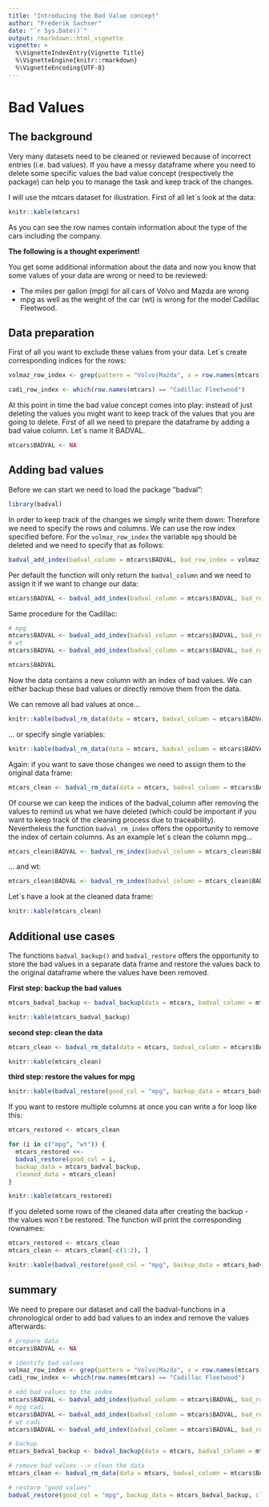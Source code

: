 ```yaml
---
title: "Introducing the Bad Value concept"
author: "Frederik Sachser"
date: "`r Sys.Date()`"
output: rmarkdown::html_vignette
vignette: >
  %\VignetteIndexEntry{Vignette Title}
  %\VignetteEngine{knitr::rmarkdown}
  %\VignetteEncoding{UTF-8}
---
```


# Bad Values

## The background
Very many datasets need to be cleaned or reviewed because of incorrect entries (i.e. bad values). If you have a messy dataframe where you need to delete some specific values the bad value concept (respectively the package) can help you to manage the task and keep track of the changes.

I will use the mtcars dataset for illustration. First of all let´s look at the data:

```r
knitr::kable(mtcars)
```

As you can see the row names contain information about the type of the cars including the company. 

**The following is a thought experiment!**

You get some additional information about the data and now you know that some values of your data are wrong or need to be reviewed: 

- The miles per gallon (mpg) for all cars of Volvo and Mazda are wrong
- mpg as well as the weight of the car (wt) is wrong for the model Cadillac Fleetwood.

## Data preparation

First of all you want to exclude these values from your data. Let´s create corresponding indices for the rows:

```r
volmaz_row_index <- grep(pattern = "Volvo|Mazda", x = row.names(mtcars))

cadi_row_index <- which(row.names(mtcars) == "Cadillac Fleetwood")
```

At this point in time the bad value concept comes into play: instead of just deleting the values you might want to keep track of the values that you are going to delete. First of all we need to prepare the dataframe by adding a bad value column. Let´s name it BADVAL.

```r
mtcars$BADVAL <- NA
```

## Adding bad values

Before we can start we need to load the package "badval":

```r
library(badval)
```

In order to keep track of the changes we simply write them down: Therefore we need to specify the rows and columns. We can use the row index specified before. For the `volmaz_row_index` the variable `mpg` should be deleted and we need to specify that as follows:

```r
badval_add_index(badval_column = mtcars$BADVAL, bad_row_index = volmaz_row_index, bad_col_name = "mpg")
```

Per default the function will only return the `badval_column` and we need to assign it if we want to change our data:

```r
mtcars$BADVAL <- badval_add_index(badval_column = mtcars$BADVAL, bad_row_index = volmaz_row_index, bad_col_name = "mpg")
```

Same procedure for the Cadillac:

```r
# mpg
mtcars$BADVAL <- badval_add_index(badval_column = mtcars$BADVAL, bad_row_index = cadi_row_index, bad_col_name = "mpg")
# wt
mtcars$BADVAL <- badval_add_index(badval_column = mtcars$BADVAL, bad_row_index = cadi_row_index, bad_col_name = "wt")

mtcars$BADVAL
```

Now the data contains a new column with an index of bad values. We can either backup these bad values or directly remove them from the data.

We can remove all bad values at once...

```r
knitr::kable(badval_rm_data(data = mtcars, badval_column = mtcars$BADVAL))
```

... or specify single variables:

```r
knitr::kable(badval_rm_data(data = mtcars, badval_column = mtcars$BADVAL, badval_exactly = "mpg"))
```

Again: if you want to save those changes we need to assign them to the original data frame:

```r
mtcars_clean <- badval_rm_data(data = mtcars, badval_column = mtcars$BADVAL)
```

Of course we can keep the indices of the badval_column after removing the values to remind us what we have deleted (which could be important if you want to keep track of the cleaning process due to traceability).   Nevertheless the function `badval_rm_index` offers the opportunity to remove the index of certain columns. As an example let´s clean the column mpg...

```r
mtcars_clean$BADVAL <- badval_rm_index(badval_column = mtcars_clean$BADVAL, bad_col_name = "mpg")
```
... and wt:
```r
mtcars_clean$BADVAL <- badval_rm_index(badval_column = mtcars_clean$BADVAL, bad_col_name = "wt")
```

Let´s have a look at the cleaned data frame:

```r
knitr::kable(mtcars_clean)
```

## Additional use cases

The functions `badval_backup()` and `badval_restore` offers the opportunity to store the bad values in a separate data frame and restore the values back to the original dataframe where the values have been removed.

**First step: backup the bad values**

```r
mtcars_badval_backup <- badval_backup(data = mtcars, badval_column = mtcars$BADVAL)

knitr::kable(mtcars_badval_backup)
```

**second step: clean the data**

```r
mtcars_clean <- badval_rm_data(data = mtcars, badval_column = mtcars$BADVAL)

knitr::kable(mtcars_clean)
```

**third step: restore the values for mpg**

```r
knitr::kable(badval_restore(good_col = "mpg", backup_data = mtcars_badval_backup, cleaned_data = mtcars_clean))
```

If you want to restore multiple columns at once you can write a for loop like this:

```r
mtcars_restored <- mtcars_clean

for (i in c("mpg", "wt")) {
  mtcars_restored <<-
  badval_restore(good_col = i,
  backup_data = mtcars_badval_backup,
  cleaned_data = mtcars_clean)
}

knitr::kable(mtcars_restored)
```

If you deleted some rows of the cleaned data after creating the backup - the values won´t be restored. The function will print the corresponding rownames:

```r
mtcars_restored <- mtcars_clean
mtcars_clean <- mtcars_clean[-c(1:2), ]

knitr::kable(badval_restore(good_col = "mpg", backup_data = mtcars_badval_backup, cleaned_data = mtcars_clean))
```

## summary

We need to prepare our dataset and call the badval-functions in a chronological order to add bad values to an index and remove the values afterwards:

```r
# prepare data
mtcars$BADVAL <- NA

# identify bad values
volmaz_row_index <- grep(pattern = "Volvo|Mazda", x = row.names(mtcars))
cadi_row_index <- which(row.names(mtcars) == "Cadillac Fleetwood")

# add bad values to the index
mtcars$BADVAL <- badval_add_index(badval_column = mtcars$BADVAL, bad_row_index = volmaz_row_index, bad_col_name = "mpg")
# mpg cadi
mtcars$BADVAL <- badval_add_index(badval_column = mtcars$BADVAL, bad_row_index = cadi_row_index, bad_col_name = "mpg")
# wt cadi
mtcars$BADVAL <- badval_add_index(badval_column = mtcars$BADVAL, bad_row_index = cadi_row_index, bad_col_name = "wt")

# backup
mtcars_badval_backup <- badval_backup(data = mtcars, badval_column = mtcars$BADVAL)

# remove bad values --> clean the data
mtcars_clean <- badval_rm_data(data = mtcars, badval_column = mtcars$BADVAL)

# restore "good values"
badval_restore(good_col = "mpg", backup_data = mtcars_badval_backup, cleaned_data = mtcars_clean)
```
